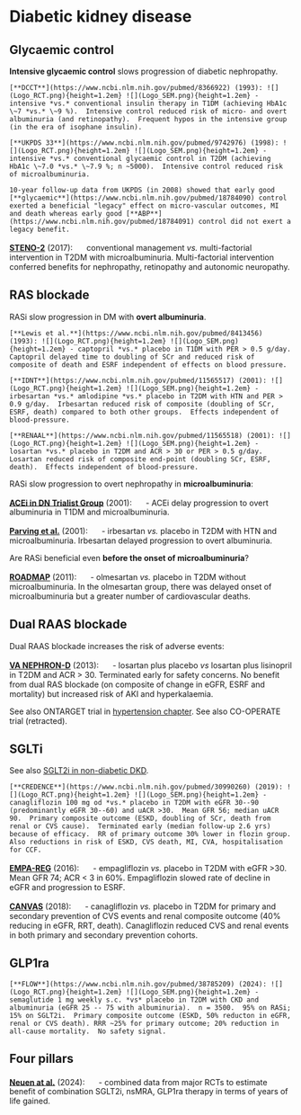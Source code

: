 # Diabetic kidney disease

## Glycaemic control

**Intensive glycaemic control** slows progression of diabetic nephropathy.  

```block2
[**DCCT**](https://www.ncbi.nlm.nih.gov/pubmed/8366922) (1993): ![](Logo_RCT.png){height=1.2em} ![](Logo_SEM.png){height=1.2em} - intensive *vs.* conventional insulin therapy in T1DM (achieving HbA1c \~7 *vs.* \~9 %).  Intensive control reduced risk of micro- and overt albuminuria (and retinopathy).  Frequent hypos in the intensive group (in the era of isophane insulin).   

[**UKPDS 33**](https://www.ncbi.nlm.nih.gov/pubmed/9742976) (1998): ![](Logo_RCT.png){height=1.2em} ![](Logo_SEM.png){height=1.2em} - intensive *vs.* conventional glycaemic control in T2DM (achieving HbA1c \~7.0 *vs.* \~7.9 %; n ~5000).  Intensive control reduced risk of microalbuminuria.  

10-year follow-up data from UKPDS (in 2008) showed that early good [**glycaemic**](https://www.ncbi.nlm.nih.gov/pubmed/18784090) control exerted a beneficial "legacy" effect on micro-vascular outcomes, MI and death whereas early good [**ABP**](https://www.ncbi.nlm.nih.gov/pubmed/18784091) control did not exert a legacy benefit.  

```

[**STENO-2**](https://www.ncbi.nlm.nih.gov/pubmed/28187983) (2017): ![](Logo_RCT.png){height=1.2em} conventional management *vs.* multi-factorial intervention in T2DM with microalbuminuria. Multi-factorial intervention conferred benefits for nephropathy, retinopathy and autonomic neuropathy.  


## RAS blockade {#DKD_RASi}

RASi slow progression in DM with **overt albuminuria**.  

```block2

[**Lewis et al.**](https://www.ncbi.nlm.nih.gov/pubmed/8413456) (1993): ![](Logo_RCT.png){height=1.2em} ![](Logo_SEM.png){height=1.2em} - captopril *vs.* placebo in T1DM with PER > 0.5 g/day. Captopril delayed time to doubling of SCr and reduced risk of composite of death and ESRF independent of effects on blood pressure.  

[**IDNT**](https://www.ncbi.nlm.nih.gov/pubmed/11565517) (2001): ![](Logo_RCT.png){height=1.2em} ![](Logo_SEM.png){height=1.2em} - irbesartan *vs.* amlodipine *vs.* placebo in T2DM with HTN and PER > 0.9 g/day.  Irbesartan reduced risk of composite (doubling of SCr, ESRF, death) compared to both other groups.  Effects independent of blood-pressure.  

[**RENAAL**](https://www.ncbi.nlm.nih.gov/pubmed/11565518) (2001): ![](Logo_RCT.png){height=1.2em} ![](Logo_SEM.png){height=1.2em} - losartan *vs.* placebo in T2DM and ACR > 30 or PER > 0.5 g/day.  Losartan reduced risk of composite end-point (doubling SCr, ESRF, death).  Effects independent of blood-pressure.  

```

RASi slow progression to overt nephropathy in **microalbuminuria**: 

[**ACEi in DN Trialist Group**](https://www.ncbi.nlm.nih.gov/pubmed/11242497) (2001): ![](Logo_MET.png){height=1.2em} - ACEi delay progression to overt albuminuria in T1DM and microalbuminuria. 

[**Parving et al.**](https://www.ncbi.nlm.nih.gov/pubmed/11565519) (2001): ![](Logo_RCT.png){height=1.2em} - irbesartan *vs.* placebo in T2DM with HTN and microalbuminuria.  Irbesartan delayed progression to overt albuminuria.  


Are RASi beneficial even **before the onset of microalbuminuria**?  

[**ROADMAP**](https://www.ncbi.nlm.nih.gov/pubmed/21388309) (2011): ![](Logo_RCT.png){height=1.2em} - olmesartan *vs.* placebo in T2DM without microalbuminuria.  In the olmesartan group, there was delayed onset of microalbuminuria but a greater number of cardiovascular deaths.  


## Dual RAAS blockade {#drasi_DKD}

Dual RAAS blockade increases the risk of adverse events:  

[**VA NEPHRON-D**](https://www.ncbi.nlm.nih.gov/pubmed/24206457) (2013): ![](Logo_RCT.png){height=1.2em} - losartan plus placebo *vs* losartan plus lisinopril in T2DM and ACR > 30.  Terminated early for safety concerns.  No benefit from dual RAS blockade (on composite of change in eGFR, ESRF and mortality) but increased risk of AKI and hyperkalaemia.  

See also ONTARGET trial in [hypertension chapter](#HTN). 
See also CO-OPERATE trial (retracted).  


## SGLTi {#SGLT_DKD}

See also [SGLT2i in non-diabetic DKD](#SGLT_CKD).  

```block2
[**CREDENCE**](https://www.ncbi.nlm.nih.gov/pubmed/30990260) (2019): ![](Logo_RCT.png){height=1.2em} ![](Logo_SEM.png){height=1.2em} - canagliflozin 100 mg od *vs.* placebo in T2DM with eGFR 30--90 (predominantly eGFR 30--60) and uACR >30.  Mean GFR 56; median uACR 90.  Primary composite outcome (ESKD, doubling of SCr, death from renal or CVS cause).  Terminated early (median follow-up 2.6 yrs) because of efficacy.  RR of primary outcome 30% lower in flozin group.  Also reductions in risk of ESKD, CVS death, MI, CVA, hospitalisation for CCF.  

```


[**EMPA-REG**](https://www.ncbi.nlm.nih.gov/pubmed/27299675) (2016): ![](Logo_RCT.png){height=1.2em} - empagliflozin *vs.* placebo in T2DM with eGFR >30.  Mean GFR 74; ACR < 3 in 60%.  Empagliflozin slowed rate of decline in eGFR and progression to ESRF.  

[**CANVAS**](https://www.ncbi.nlm.nih.gov/pubmed/29133604) (2018): ![](Logo_RCT.png){height=1.2em} - canagliflozin *vs.* placebo in T2DM for primary and secondary prevention of CVS events and renal composite outcome (40% reducing in eGFR, RRT, death).  Canagliflozin reduced CVS and renal events in both primary and secondary prevention cohorts.  


## GLP1ra  

```block2
[**FLOW**](https://www.ncbi.nlm.nih.gov/pubmed/38785209) (2024): ![](Logo_RCT.png){height=1.2em} ![](Logo_SEM.png){height=1.2em} - semaglutide 1 mg weekly s.c. *vs* placebo in T2DM with CKD and albuminuria (eGFR 25 -- 75 with albuminuria).  n = 3500.  95% on RASi; 15% on SGLT2i.  Primary composite outcome (ESKD, 50% reducton in eGFR, renal or CVS death). RRR ~25% for primary outcome; 20% reduction in all-cause mortality.  No safety signal.    

```


## Four pillars  

[**Neuen at al.**](https://www.ncbi.nlm.nih.gov/pubmed/37952217) (2024): ![](Logo_MET.png){height=1.2em} - combined data from major RCTs to estimate benefit of combination SGLT2i, nsMRA, GLP1ra therapy in terms of years of life gained.  

